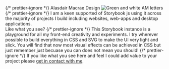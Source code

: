 
<Meta title="Alasdair Macrae Design" />

<section
  style={{
    boxShadow: `0 0 ${sizes.s24.rem} ${sizes.s8.rem} ${colors.blackEvil}`,
  }}
>
  <div
    style={{
      alignItems: "center",
      background: colors.blackEvil,
      display: "flex",
      flexDirection: "column",
      justifyContent: "center",
      minHeight: 500,
      padding: sizes.s16.rem,
      position: "relative",
      overflow: "hidden",
      width: "100%",
    }}
  >
    <Cloud
      dispersion={10}
      cloudColor={colors.greenGrass}
      skyColor="transparent"
      style={{
        height: "100%",
        opacity: 0.4,
        position: "absolute",
        width: "100%",
      }}
    />
    <Cloud
      dispersion={30}
      cloudColor={colors.greenGrass}
      skyColor="transparent"
      style={{
        height: "100%",
        left: -250,
        opacity: 0.4,
        position: "absolute",
        top: -250,
        width: "100%",
      }}
    />
    <Cloud
      dispersion={50}
      cloudColor={colors.greenGrass}
      skyColor="transparent"
      style={{
        height: "100%",
        left: 150,
        opacity: 0.4,
        position: "absolute",
        top: 150,
        width: "100%",
      }}
    />
    <Cloud
      dispersion={70}
      cloudColor={colors.greenGrass}
      skyColor="transparent"
      style={{
        height: "100%",
        left: -200,
        opacity: 0.4,
        position: "absolute",
        top: 150,
        width: "100%",
      }}
    />
    <Cloud
      dispersion={90}
      cloudColor={colors.greenGrass}
      skyColor="transparent"
      style={{
        height: "100%",
        left: 200,
        opacity: 0.4,
        position: "absolute",
        top: -100,
        width: "100%",
      }}
    />
    {/* prettier-ignore */}
    <Heading align="center" style={{ margin: "0 auto" }}>Alasdair Macrae Design</Heading>
    <Spacer multiplier={4} />
    <Image
      src={amLogo}
      alt="Green and white AM letters"
      width={0}
      height={0}
      style={{
        maxWidth: rem(200),
        position: "relative",
        width: "100%",
        height: "auto",
      }}
    />
    {/* prettier-ignore */}
    <Paragraph align="center" fontSize="medium" style={{ position: "relative" }}>I am a keen supported of Storybook js using it across the majority of projects I build including websites, web-apps and desktop applications.</Paragraph>
    <div
      style={{
        boxShadow: `inset 0 0 ${sizes.s32.rem} ${sizes.s16.rem} ${colors.blackEvil}`,
        height: "100%",
        pointerEvents: "none",
        position: "absolute",
        width: "100%",
      }}
    />
  </div>
</section>
<Spacer multiplier={4} />
<Heading level="h2">Like what you see?</Heading>
{/* prettier-ignore */}
<Paragraph>This Storybook instance is a playground for all my front-end creativity and experiments. I try wherever possible to build everything in CSS and SVG to make the UI very light and slick. You will find that now most visual effects can be achieved in CSS but just remember just becuase you can does not mean you should!</Paragraph>
{/* prettier-ignore */}
<Paragraph>If you like what you see here and feel I could add value to your project please <a href="https://www.alasdairmacrae.co.uk/#contact" target="_blank">get in contact with me</a>.</Paragraph>
